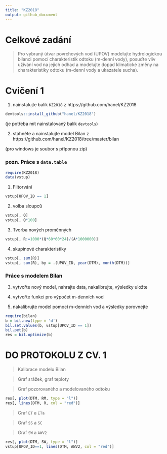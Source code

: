 ```yaml
---
title: "KZ2018"
output: github_document
---
```


# Celkové zadání

> Pro vybraný útvar povrchových vod (UPOV) modelujte hydrologickou bilanci pomocí charakteristik odtoku (m-denní vody), posuďte vliv užívání vod na jejich odhad a modelujte dopad klimatické změny na charakteristiky odtoku (m-denní vody a ukazatele sucha).


# Cvičení 1

1. nainstalujte balík `KZ2018` z https://github.com/hanel/KZ2018

```r
devtools::install_github("hanel/KZ2018")
```

(je potřeba mít nainstalovaný balík `devtools`)

2. stáhněte a nainstalujte model Bilan z https://github.com/hanel/KZ2018/tree/master/bilan

(pro windows je soubor s příponou zip)


### pozn. Práce s `data.table`

```r
require(KZ2018)
data(vstup)
```


1. Filtorvání
```r
vstup[UPOV_ID == 1]
```


2. volba sloupců
```r
vstup[, Q]
vstup[, Q*100]
```

3. Tvorba nových proměnných
```r
vstup[, R:=1000*(Q*60*60*24)/(A*1000000)]
```

4. skupinové charakteristiky
```r
vstup[, sum(R)]
vstup[, sum(R), by = .(UPOV_ID, year(DTM), month(DTM))]
```


### Práce s modelem Bilan


3. vytvořte nový model, nahrajte data, nakalibrujte, výsledky uložte 

4. vytvořte funkci pro výpočet m-denních vod

5. nakalibrujte model pomocí m-denních vod a výsledky porovnejte


```r
require(bilan)
b = bil.new(type = 'd')
bil.set.values(b, vstup[UPOV_ID == 1])
bil.pet(b)
res = bil.optimize(b)
```



# DO PROTOKOLU Z CV. 1

> Kalibrace modelu Bilan

> Graf srážek, graf teploty

> Graf pozorovaného a modelovaného odtoku

```r
res[, plot(DTM, RM, type = "l")]
res[, lines(DTM, R, col = "red")]

```


> Graf `ET` a `ETa`

> Graf `SS` a `SC`

> Graf `SW` a `AWV2`

```r
res[, plot(DTM, SW, type = "l")]
vstup[UPOV_ID==1, lines(DTM, AWV2, col = "red")]
```

